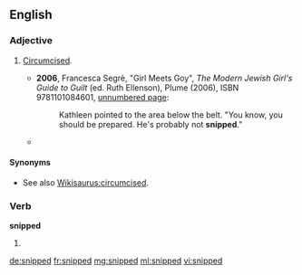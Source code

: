 ==English==

===Adjective===
{{en-adj|-}}

# {{context|informal}} [[circumcised|Circumcised]].
#* '''2006''', Francesca Segrè, "Girl Meets Goy", ''The Modern Jewish Girl's Guide to Guilt'' (ed. Ruth Ellenson), Plume (2006), ISBN 9781101084601, [http://books.google.com/books?id=jUV1eFGVs0gC&pg=PT161 unnumbered page]:
#*: Kathleen pointed to the area below the belt. "You know, you should be prepared. He's probably not '''snipped'''."
#* {{seemoreCites}}

====Synonyms====
*See also [[Wikisaurus:circumcised]].

===Verb===
'''snipped'''

# {{en-past of|snip}}

[[de:snipped]]
[[fr:snipped]]
[[mg:snipped]]
[[ml:snipped]]
[[vi:snipped]]